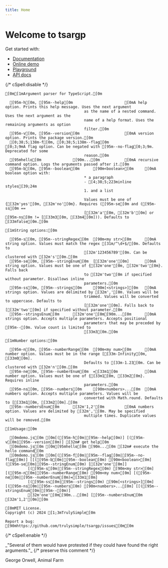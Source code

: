 ```yaml
---
title: Home
---
```



# Welcome to tsargp

Get started with:

- [Documentation](docs)
- [Online demo](demo.mdx)
- [Playground](play.mdx)
- [API docs](api/index.html)

{/* cSpell:disable */}

```ansi
[0m[1mArgument parser for TypeScript.[0m

  [95m-h[0m, [95m--help[0m                       [0mA help option. Prints this help message. Uses the next argument
                                   as the name of a nested command. Uses the next argument as the
                                   name of a help format. Uses the remaining arguments as option
                                   filter.[0m
  [95m-v[0m, [95m--version[0m                    [0mA version option. Prints the package version.[0m
  [0;38;5;138m-f[0m, [0;38;5;138m--flag[0m                       [0;3;9mA flag option. Can be negated with [95m--no-flag[0;3;9m. Deprecated for some
                                   reason.[0m
  [95mhello[0m              [90m...[0m           [0mA recursive command option. Logs the arguments passed after it.[0m
  [95m-b[0m, [95m--boolean[0m      [90m<boolean>[0m     [0mA boolean option with:
                                   * a paragraph
                                   - [4;38;5;223minline styles[39;24m
                                   1. and a list

                                   Values must be one of {[32m'yes'[0m, [32m'no'[0m}. Requires ([95m-se[0m and ([95m-ss[0m ==
                                   [[32m'a'[0m, [32m'b'[0m] or [95m-ns[0m != [[33m3[0m, [33m4[0m])). Defaults to [33mfalse[0m.[0m

[1mString options:[0m

  [95m-s[0m, [95m--stringRegex[0m  [90m<my str>[0m      [0mA string option. Values must match the regex [31m/^\d+$/[0m. Defaults to
                                   [32m'123456789'[0m. Can be clustered with [32m's'[0m.[0m
  [95m-se[0m, [95m--stringEnum[0m  [[32m'one'[0m]       [0mA string option. Values must be one of {[32m'one'[0m, [32m'two'[0m}. Falls back
                                   to [32m'two'[0m if specified without parameter. Disallows inline
                                   parameters.[0m
  [95m-ss[0m, [95m--strings[0m     [90m[<strings>][0m   [0mA strings option. Values are delimited by [32m','[0m. Values will be
                                   trimmed. Values will be converted to uppercase. Defaults to
                                   [[32m'one'[0m]. Falls back to [[32m'two'[0m] if specified without parameter.[0m
  [95m--stringsEnum[0m      [32m'one'[0m[90m...[0m      [0mA strings option. Accepts multiple parameters. Accepts positional
                                   parameters that may be preceded by [95m--[0m. Value count is limited to
                                   [33m3[0m.[0m

[1mNumber options:[0m

  [95m-n[0m, [95m--numberRange[0m  [90m<my num>[0m      [0mA number option. Values must be in the range [[33m-Infinity[0m, [33m0[0m].
                                   Defaults to [33m-1.23[0m. Can be clustered with [32m'n'[0m.[0m
  [95m-ne[0m, [95m--numberEnum[0m  =[33m1[0m            [0mA number option. Values must be one of {[33m1[0m, [33m2[0m}. Requires inline
                                   parameters.[0m
  [95m-ns[0m, [95m--numbers[0m     [90m<numbers>...[0m  [0mA numbers option. Accepts multiple parameters. Values will be
                                   converted with Math.round. Defaults to [[33m1[0m, [33m2[0m].[0m
  [95m--numbersEnum[0m      [32m'1,2'[0m         [0mA numbers option. Values are delimited by [32m','[0m. May be specified
                                   multiple times. Duplicate values will be removed.[0m

[1mUsage:[0m

  [0mdemo.js[0m [0m[([95m-h[0m|[95m--help[0m)] [([95m-v[0m|[95m--version[0m)] [32m# get help[0m
  [0mdemo.js[0m [0m[95mhello[0m [90m...[0m [32m# execute the hello command[0m
  [0mdemo.js[0m [0m[([95m-f[0m|[95m--flag[0m|[95m--no-flag[0m)] [[([95m-b[0m|[95m--boolean[0m) [90m<boolean>[0m] ([95m-se[0m|[95m--stringEnum[0m) [[32m'one'[0m]]
          [([95m-s[0m|[95m--stringRegex[0m) [90m<my str>[0m] [([95m-n[0m|[95m--numberRange[0m) [90m<my num>[0m] [([95m-ne[0m|[95m--numberEnum[0m)=[33m1[0m]
          [([95m-ss[0m|[95m--strings[0m) [90m[<strings>][0m] [([95m-ns[0m|[95m--numbers[0m) [90m<numbers>...[0m] [[([95m--stringsEnum[0m|[95m--[0m)]
          [32m'one'[0m[90m...[0m] [[95m--numbersEnum[0m [32m'1,2'[0m][0m

[0mMIT License.
Copyright (c) 2024 [1;3mTrulySimple[0m

Report a bug: [90mhttps://github.com/trulysimple/tsargp/issues[0m[0m
```

{/* cSpell:enable */}

<Callout type="x">
  _"Several of them would have protested if they could have found the right arguments."_
  {/* preserve this comment */}
  <p style={{ textAlign: 'right' }}>George Orwell, Animal Farm</p>
</Callout>
